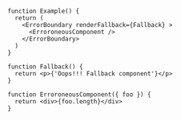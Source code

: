 <br />

<Documenter>

```preview
function Example() {
  return (
    <ErrorBoundary renderFallback={Fallback} >
      <ErroroneousComponent />
    </ErrorBoundary>
  )
}

function Fallback() {
  return <p>{'Oops!!! Fallback component'}</p>
}

function ErroroneousComponent({ foo }) {
  return <div>{foo.length}</div>
}
```

</Documenter>
